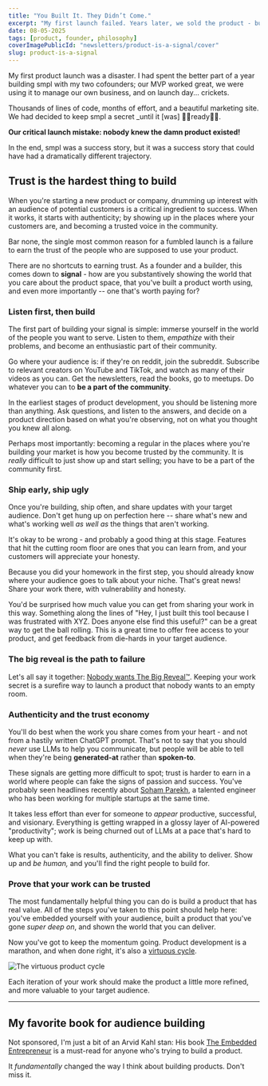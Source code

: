 ```yaml
---
title: "You Built It. They Didn’t Come."
excerpt: "My first launch failed. Years later, we sold the product - but it didn’t have to be that hard. Here’s what I’d do differently today."
date: 08-05-2025
tags: [product, founder, philosophy]
coverImagePublicId: "newsletters/product-is-a-signal/cover"
slug: product-is-a-signal
---
```


My first product launch was a disaster. I had spent the better part of a year building smpl with my two cofounders; our MVP worked great, we were using it to manage our own business, and on launch day... crickets.

Thousands of lines of code, months of effort, and a beautiful marketing site. We had decided to keep smpl a secret _until it [was] ✌🏾ready✌🏾.

**Our critical launch mistake: nobody knew the damn product existed!**

In the end, smpl was a success story, but it was a success story that could have had a dramatically different trajectory.

## Trust is the hardest thing to build

When you're starting a new product or company, drumming up interest with an audience of potential customers is a critical ingredient to success. When it works, it starts with authenticity; by showing up in the places where your customers are, and becoming a trusted voice in the community.

Bar none, the single most common reason for a fumbled launch is a failure to earn the trust of the people who are supposed to use your product.

There are no shortcuts to earning trust. As a founder and a builder, this comes down to **signal** - how are you substantively showing the world that you care about the product space, that you've built a product worth using, and even more importantly -- one that's worth paying for?

### Listen first, then build

The first part of building your signal is simple: immerse yourself in the world of the people you want to serve. Listen to them, _empathize_ with their problems, and become an enthusiastic part of their community.

Go where your audience is: if they're on reddit, join the subreddit. Subscribe to relevant creators on YouTube and TikTok, and watch as many of their videos as you can. Get the newsletters, read the books, go to meetups. Do whatever you can to **be a part of the community**.

In the earliest stages of product development, you should be listening more than anything. Ask questions, and listen to the answers, and decide on a product direction based on what you're observing, not on what you thought you knew all along.

Perhaps most importantly: becoming a regular in the places where you're building your market is how you become trusted by the community. It is _really_ difficult to just show up and start selling; you have to be a part of the community first.

### Ship early, ship ugly

Once you're building, ship often, and share updates with your target audience. Don't get hung up on perfection here -- share what's new and what's working well _as well as_ the things that aren't working.

It's okay to be wrong - and probably a good thing at this stage. Features that hit the cutting room floor are ones that you can learn from, and your customers will appreciate your honesty.

Because you did your homework in the first step, you should already know where your audience goes to talk about your niche. That's great news! Share your work there, with vulnerability and honesty.

You'd be surprised how much value you can get from sharing your work in this way. Something along the lines of "Hey, I just built this tool because I was frustrated with XYZ. Does anyone else find this useful?" can be a great way to get the ball rolling. This is a great time to offer free access to your product, and get feedback from die-hards in your target audience.

### The big reveal is the path to failure

Let's all say it together: [Nobody wants The Big Reveal™️](https://mikebifulco.com/newsletter/nobody-wants-a-big-reveal). Keeping your work secret is a surefire way to launch a product that nobody wants to an empty room.

### Authenticity and the trust economy

You'll do best when the work you share comes from your heart - and not from a hastily written ChatGPT prompt. That's not to say that you should _never_ use LLMs to help you communicate, but people will be able to tell when they're being **generated-at** rather than **spoken-to**.

These signals are getting more difficult to spot; trust is harder to earn in a world where people can fake the signs of passion and success. You've probably seen headlines recently about [Soham Parekh](https://techcrunch.com/2025/07/03/who-is-soham-parekh-the-serial-moonlighter-silicon-valley-startups-cant-stop-hiring/), a talented engineer who has been working for multiple startups at the same time.

It takes less effort than ever for someone to _appear_ productive, successful, and visionary. Everything is getting wrapped in a glossy layer of AI-powered "productivity"; work is being churned out of LLMs at a pace that's hard to keep up with.

What you can't fake is results, authenticity, and the ability to deliver. Show up and _be human,_ and you'll find the right people to build for.

### Prove that your work can be trusted

The most fundamentally helpful thing you can do is build a product that has real value. All of the steps you've taken to this point should help here: you've embedded yourself with your audience, built a product that you've gone _super deep on_, and shown the world that you can deliver.

Now you've got to keep the momentum going. Product development is a marathon, and when done right, it's also a [virtuous cycle](https://mikebifulco.com/newsletter/eraser-or-wrecking-ball).

<Image
  publicId="newsletters/eraser-or-wrecking-ball/product-cycle"
  alt="The virtuous   product cycle"
  caption="The virtuous product cycle"
/>

Each iteration of your work should make the product a little more refined, and more valuable to your target audience.

---

## My favorite book for audience building

Not sponsored, I'm just a bit of an Arvid Kahl stan: His book [The Embedded Entrepreneur](https://www.theembeddedentrepreneur.com/?utm_source=mikebifulco.com&utm_medium=newsletter&utm_campaign=product-is-a-signal) is a must-read for anyone who's trying to build a product.

It _fundamentally_ changed the way I think about building products. Don't miss it.
